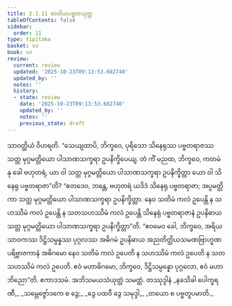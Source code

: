 ```yaml
---
title: 2.1.11 တတိယပဗ္ဗတသုတ္တ
tableOfContents: false
sidebar:
  order: 11
type: tipitaka
basket: su
book: sn
review:
  current: review
  updated: '2025-10-23T09:13:53.682740'
  updated_by: ''
  notes: ''
  history:
  - state: review
    date: '2025-10-23T09:13:53.682740'
    updated_by: ''
    notes: ''
    previous_state: draft
---
```



<ReviewStatus review={frontmatter.review} showDetails={true} />

<HypothesisAnnotation frontmatter={frontmatter} />

<DynamicBreadcrumb />

<Division number="84" book="sn" e="ch" v="18" p="293">

<Paragraph number="636" book="sn">
သာဝတ္ထိယံ ဝိဟရတိ. “သေယျထာပိ, ဘိက္ခဝေ, ပုရိသော သိနေရုဿ ပဗ္ဗတရာဇဿ သတ္တ မုဂ္ဂမတ္တိယော ပါသာဏသက္ခရာ ဥပနိက္ခိပေယျ. တံ ကိံ မညထ, ဘိက္ခဝေ, ကတမံ နု ခေါ ဗဟုတရံ, ယာ ဝါ သတ္တ မုဂ္ဂမတ္တိယော ပါသာဏသက္ခရာ ဥပနိက္ခိတ္တာ ယော ဝါ သိနေရု ပဗ္ဗတရာဇာ”တိ?
</Paragraph>

<Paragraph number="637" book="sn">
“ဧတဒေဝ, ဘန္တေ, ဗဟုတရံ ယဒိဒံ သိနေရု ပဗ္ဗတရာဇာ; အပ္ပမတ္တိကာ သတ္တ မုဂ္ဂမတ္တိယော ပါသာဏသက္ခရာ ဥပနိက္ခိတ္တာ. နေဝ သတိမံ ကလံ ဥပေန္တိ န သဟဿိမံ ကလံ ဥပေန္တိ န သတသဟဿိမံ ကလံ ဥပေန္တိ သိနေရုံ ပဗ္ဗတရာဇာနံ ဥပနိဓာယ သတ္တ မုဂ္ဂမတ္တိယော ပါသာဏသက္ခရာ ဥပနိက္ခိတ္တာ”တိ.
</Paragraph>

<Paragraph number="638" book="sn">
“ဧဝမေဝ ခေါ, ဘိက္ခဝေ, အရိယသာဝကဿ ဒိဋ္ဌိသမ္ပန္နဿ ပုဂ္ဂလဿ အဓိဂမံ ဥပနိဓာယ အညတိတ္ထိယသမဏဗြာဟ္မဏပရိဗ္ဗာဇကာနံ အဓိဂမော နေဝ သတိမံ ကလံ ဥပေတိ န သဟဿိမံ ကလံ ဥပေတိ န သတသဟဿိမံ ကလံ ဥပေတိ. ဧဝံ မဟာဓိဂမော, ဘိက္ခဝေ, ဒိဋ္ဌိသမ္ပန္နော ပုဂ္ဂလော, ဧဝံ မဟာဘိညော”တိ.

</Paragraph>
</Division>

<Paragraph number="639" type="center" book="sn">
ဧကာဒသမံ.



</Paragraph>

<Paragraph number="640" type="center" book="sn">
အဘိသမယသံယုတ္တံ သမတ္တံ.



</Paragraph>

<Paragraph number="641" type="center" book="sn">
တဿုဒ္ဒါနံ


</Paragraph>

<Paragraph number="642" type="verses" book="sn">
_နခသိခါ ပေါက္ခရဏီ,_  
_သမ္ဘေဇ္ဇော်ဒကေ စ ဒွေ;_  
_ဒွေ ပထဝီ ဒွေ သမုဒ္ဒါ,_  
_တယော စ ပဗ္ဗတူပမာတိ._
</Paragraph>